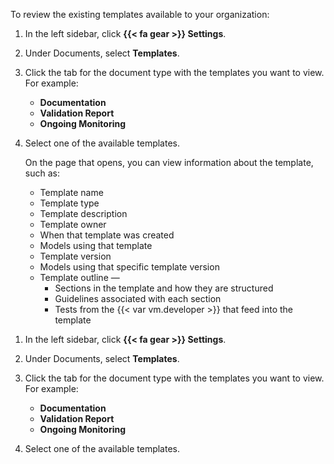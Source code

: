 :::: {.content-visible unless-format="revealjs"}
To review the existing templates available to your organization:

1. In the left sidebar, click **{{< fa gear >}} Settings**.

2. Under Documents, select **Templates**.

3. Click the tab for the document type with the templates you want to view. For example:

   - **Documentation**
   - **Validation Report**
   - **Ongoing Monitoring**

4. Select one of the available templates.

   On the page that opens, you can view information about the template, such as: 

   - Template name
   - Template type
   - Template description
   - Template owner
   - When that template was created
   - Models using that template
   - Template version
   - Models using that specific template version
   - Template outline —
      - Sections in the template and how they are structured
      - Guidelines associated with each section
      - Tests from the {{< var vm.developer >}} that feed into the template


::::

:::: {.content-hidden unless-format="revealjs"}
1. In the left sidebar, click **{{< fa gear >}} Settings**.

1. Under Documents, select **Templates**.

1. Click the tab for the document type with the templates you want to view. For example:

   - **Documentation**
   - **Validation Report**
   - **Ongoing Monitoring**

1. Select one of the available templates.

::::